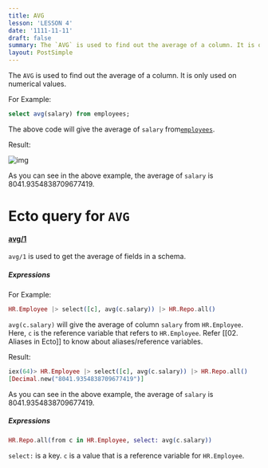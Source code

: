 ```yaml
---
title: AVG
lesson: 'LESSON 4'
date: '1111-11-11'
draft: false
summary: The `AVG` is used to find out the average of a column. It is only used on numerical values.
layout: PostSimple
---
```


The `AVG` is used to find out the average of a column. It is only used on numerical values.

For Example:

``` SQL
select avg(salary) from employees;
```

The above code will give the average of `salary` from[`employees`](01.%20Introduction). 

Result:

![img](/static/images/Pastedimage20231116153449.png)

As you can see in the above example, the average of `salary` is 8041.9354838709677419.

# Ecto query for `AVG`

#### [avg/1](https://hexdocs.pm/ecto/Ecto.Query.API.html#avg/1)

`avg/1` is used to get the average of fields in a schema.  

##### Expressions

For Example:

``` Elixir
HR.Employee |> select([c], avg(c.salary)) |> HR.Repo.all()
```

`avg(c.salary)` will give the average of column `salary` from `HR.Employee`. Here, `c` is the reference variable that refers to `HR.Employee`. Refer [[02. Aliases in Ecto]] to know about aliases/reference variables.

Result:

```Elixir
iex(64)> HR.Employee |> select([c], avg(c.salary)) |> HR.Repo.all()
[Decimal.new("8041.9354838709677419")]
```

As you can see in the above example, the average of `salary` is 8041.9354838709677419.

##### Expressions

```Elixir
HR.Repo.all(from c in HR.Employee, select: avg(c.salary)) 
```

`select:` is a key. `c` is a value that is a reference variable for `HR.Employee`. 